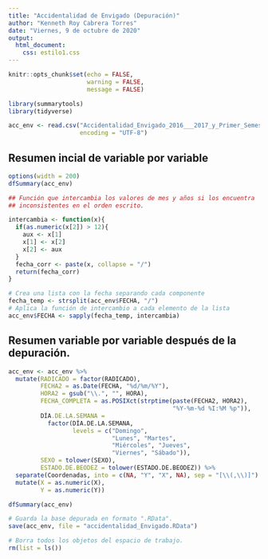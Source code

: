 ```yaml
---
title: "Accidentalidad de Envigado (Depuración)"
author: "Kenneth Roy Cabrera Torres"
date: "Viernes, 9 de octubre de 2020"
output: 
  html_document: 
    css: estilo1.css
---
```


```r
knitr::opts_chunk$set(echo = FALSE,
                      warning = FALSE,
                      message = FALSE)
```


```r
library(summarytools)
library(tidyverse)
```


```r
acc_env <- read.csv("Accidentalidad_Envigado_2016___2017_y_Primer_Semestre_2018.csv",
                    encoding = "UTF-8")
```


## Resumen incial de variable por variable

```r
options(width = 200)
dfSummary(acc_env)
```

```r
## Función que intercambia los valores de mes y años si los encuentra 
## inconsistentes en el orden escrito.

intercambia <- function(x){
  if(as.numeric(x[2]) > 12){
    aux <- x[1] 
    x[1] <- x[2]
    x[2] <- aux
  }
  fecha_corr <- paste(x, collapse = "/")
  return(fecha_corr)
}

```


```r
# Crea una lista con la fecha separando cada componente
fecha_temp <- strsplit(acc_env$FECHA, "/")
# Aplica la función de intercambio a cada elemento de la lista
acc_env$FECHA <- sapply(fecha_temp, intercambia)
```


## Resumen variable por variable después de la depuración.

```r
acc_env <- acc_env %>% 
  mutate(RADICADO = factor(RADICADO),
         FECHA2 = as.Date(FECHA, "%d/%m/%Y"),
         HORA2 = gsub("\\.", "", HORA),
         FECHA_COMPLETA = as.POSIXct(strptime(paste(FECHA2, HORA2),
                                              "%Y-%m-%d %I:%M %p")),
         DÍA.DE.LA.SEMANA = 
           factor(DÍA.DE.LA.SEMANA, 
                  levels = c("Domingo",
                             "Lunes", "Martes",
                             "Miércoles", "Jueves",
                             "Viernes", "Sábado")),
         SEXO = tolower(SEXO),
         ESTADO.DE.BEODEZ = tolower(ESTADO.DE.BEODEZ)) %>% 
  separate(Coordenadas, into = c(NA, "Y", "X", NA), sep = "[\\(,\\)]") %>% 
  mutate(X = as.numeric(X),
         Y = as.numeric(Y))
```


```r
dfSummary(acc_env)
```

```r
# Guarda la base depurada en formato ".RData".
save(acc_env, file = "accidentalidad_Envigado.RData")
```

```r
# Borra todos los objetos del espacio de trabajo.
rm(list = ls())
```




